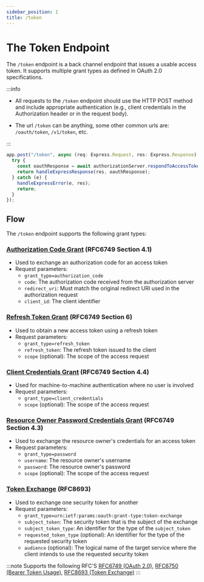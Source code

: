 ```yaml
---
sidebar_position: 1
title: /token
---
```


# The Token Endpoint

The `/token` endpoint is a back channel endpoint that issues a usable access token. It supports multiple grant types as defined in OAuth 2.0 specifications.

:::info

- All requests to the `/token` endpoint should use the HTTP POST method and include appropriate authentication (e.g., client credentials in the Authorization header or in the request body).

- The url `/token` can be anything, some other common urls are: `/oauth/token`, `/v1/token`, etc.

:::

```ts
app.post("/token", async (req: Express.Request, res: Express.Response) => {
  try {
    const oauthResponse = await authorizationServer.respondToAccessTokenRequest(req);
    return handleExpressResponse(res, oauthResponse);
  } catch (e) {
    handleExpressError(e, res);
    return;
  }
});
```

## Flow

The `/token` endpoint supports the following grant types:

### [Authorization Code Grant](/docs/grants/authorization_code) (RFC6749 Section 4.1)

- Used to exchange an authorization code for an access token
- Request parameters:
  - `grant_type=authorization_code`
  - `code`: The authorization code received from the authorization server
  - `redirect_uri`: Must match the original redirect URI used in the authorization request
  - `client_id`: The client identifier

### [Refresh Token Grant](/docs/grants/refresh_token) (RFC6749 Section 6)

- Used to obtain a new access token using a refresh token
- Request parameters:
  - `grant_type=refresh_token`
  - `refresh_token`: The refresh token issued to the client
  - `scope` (optional): The scope of the access request

### [Client Credentials Grant](/docs/grants/client_credentials) (RFC6749 Section 4.4)

- Used for machine-to-machine authentication where no user is involved
- Request parameters:
  - `grant_type=client_credentials`
  - `scope` (optional): The scope of the access request

### [Resource Owner Password Credentials Grant](/docs/grants/authorization_code) (RFC6749 Section 4.3)
- Used to exchange the resource owner's credentials for an access token
- Request parameters:
  - `grant_type=password`
  - `username`: The resource owner's username
  - `password`: The resource owner's password
  - `scope` (optional): The scope of the access request

### [Token Exchange](/docs/grants/token_exchange) (RFC8693)
- Used to exchange one security token for another
- Request parameters:
  - `grant_type=urn:ietf:params:oauth:grant-type:token-exchange`
  - `subject_token`: The security token that is the subject of the exchange
  - `subject_token_type`: An identifier for the type of the `subject_token`
  - `requested_token_type` (optional): An identifier for the type of the requested security token
  - `audience` (optional): The logical name of the target service where the client intends to use the requested security token

:::note Supports the following RFC\'S
[RFC6749 (OAuth 2.0)](https://datatracker.ietf.org/doc/html/rfc6749), [RFC6750 (Bearer Token Usage)](https://datatracker.ietf.org/doc/html/rfc6750), [RFC8693 (Token Exchange)](https://datatracker.ietf.org/doc/html/rfc8693)
:::
